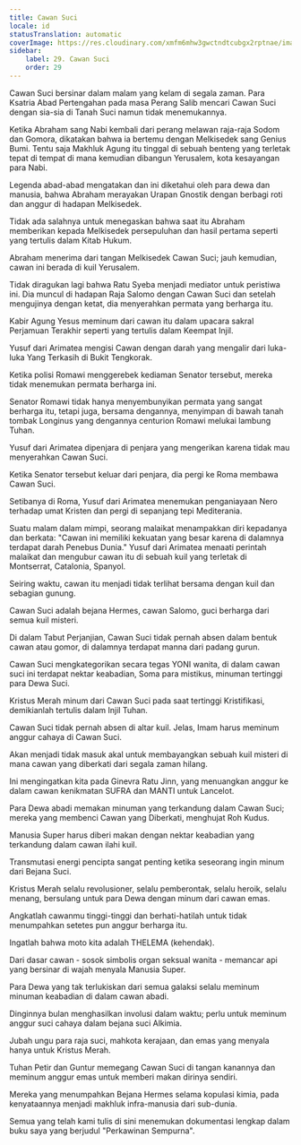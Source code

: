 ```yaml
---
title: Cawan Suci
locale: id
statusTranslation: automatic
coverImage: https://res.cloudinary.com/xmfm6mhw3gwctndtcubgx2rptnae/image/upload/v1741354419/small_cover_la_gran_rebelion_28716e29d2.webp
sidebar:
    label: 29. Cawan Suci
    order: 29
---
```

Cawan Suci bersinar dalam malam yang kelam di segala zaman. Para Ksatria Abad Pertengahan pada masa Perang Salib mencari Cawan Suci dengan sia-sia di Tanah Suci namun tidak menemukannya.

Ketika Abraham sang Nabi kembali dari perang melawan raja-raja Sodom dan Gomora, dikatakan bahwa ia bertemu dengan Melkisedek sang Genius Bumi. Tentu saja Makhluk Agung itu tinggal di sebuah benteng yang terletak tepat di tempat di mana kemudian dibangun Yerusalem, kota kesayangan para Nabi.

Legenda abad-abad mengatakan dan ini diketahui oleh para dewa dan manusia, bahwa Abraham merayakan Urapan Gnostik dengan berbagi roti dan anggur di hadapan Melkisedek.

Tidak ada salahnya untuk menegaskan bahwa saat itu Abraham memberikan kepada Melkisedek persepuluhan dan hasil pertama seperti yang tertulis dalam Kitab Hukum.

Abraham menerima dari tangan Melkisedek Cawan Suci; jauh kemudian, cawan ini berada di kuil Yerusalem.

Tidak diragukan lagi bahwa Ratu Syeba menjadi mediator untuk peristiwa ini. Dia muncul di hadapan Raja Salomo dengan Cawan Suci dan setelah mengujinya dengan ketat, dia menyerahkan permata yang berharga itu.

Kabir Agung Yesus meminum dari cawan itu dalam upacara sakral Perjamuan Terakhir seperti yang tertulis dalam Keempat Injil.

Yusuf dari Arimatea mengisi Cawan dengan darah yang mengalir dari luka-luka Yang Terkasih di Bukit Tengkorak.

Ketika polisi Romawi menggerebek kediaman Senator tersebut, mereka tidak menemukan permata berharga ini.

Senator Romawi tidak hanya menyembunyikan permata yang sangat berharga itu, tetapi juga, bersama dengannya, menyimpan di bawah tanah tombak Longinus yang dengannya centurion Romawi melukai lambung Tuhan.

Yusuf dari Arimatea dipenjara di penjara yang mengerikan karena tidak mau menyerahkan Cawan Suci.

Ketika Senator tersebut keluar dari penjara, dia pergi ke Roma membawa Cawan Suci.

Setibanya di Roma, Yusuf dari Arimatea menemukan penganiayaan Nero terhadap umat Kristen dan pergi di sepanjang tepi Mediterania.

Suatu malam dalam mimpi, seorang malaikat menampakkan diri kepadanya dan berkata: "Cawan ini memiliki kekuatan yang besar karena di dalamnya terdapat darah Penebus Dunia." Yusuf dari Arimatea menaati perintah malaikat dan mengubur cawan itu di sebuah kuil yang terletak di Montserrat, Catalonia, Spanyol.

Seiring waktu, cawan itu menjadi tidak terlihat bersama dengan kuil dan sebagian gunung.

Cawan Suci adalah bejana Hermes, cawan Salomo, guci berharga dari semua kuil misteri.

Di dalam Tabut Perjanjian, Cawan Suci tidak pernah absen dalam bentuk cawan atau gomor, di dalamnya terdapat manna dari padang gurun.

Cawan Suci mengkategorikan secara tegas YONI wanita, di dalam cawan suci ini terdapat nektar keabadian, Soma para mistikus, minuman tertinggi para Dewa Suci.

Kristus Merah minum dari Cawan Suci pada saat tertinggi Kristifikasi, demikianlah tertulis dalam Injil Tuhan.

Cawan Suci tidak pernah absen di altar kuil. Jelas, Imam harus meminum anggur cahaya di Cawan Suci.

Akan menjadi tidak masuk akal untuk membayangkan sebuah kuil misteri di mana cawan yang diberkati dari segala zaman hilang.

Ini mengingatkan kita pada Ginevra Ratu Jinn, yang menuangkan anggur ke dalam cawan kenikmatan SUFRA dan MANTI untuk Lancelot.

Para Dewa abadi memakan minuman yang terkandung dalam Cawan Suci; mereka yang membenci Cawan yang Diberkati, menghujat Roh Kudus.

Manusia Super harus diberi makan dengan nektar keabadian yang terkandung dalam cawan ilahi kuil.

Transmutasi energi pencipta sangat penting ketika seseorang ingin minum dari Bejana Suci.

Kristus Merah selalu revolusioner, selalu pemberontak, selalu heroik, selalu menang, bersulang untuk para Dewa dengan minum dari cawan emas.

Angkatlah cawanmu tinggi-tinggi dan berhati-hatilah untuk tidak menumpahkan setetes pun anggur berharga itu.

Ingatlah bahwa moto kita adalah THELEMA (kehendak).

Dari dasar cawan - sosok simbolis organ seksual wanita - memancar api yang bersinar di wajah menyala Manusia Super.

Para Dewa yang tak terlukiskan dari semua galaksi selalu meminum minuman keabadian di dalam cawan abadi.

Dinginnya bulan menghasilkan involusi dalam waktu; perlu untuk meminum anggur suci cahaya dalam bejana suci Alkimia.

Jubah ungu para raja suci, mahkota kerajaan, dan emas yang menyala hanya untuk Kristus Merah.

Tuhan Petir dan Guntur memegang Cawan Suci di tangan kanannya dan meminum anggur emas untuk memberi makan dirinya sendiri.

Mereka yang menumpahkan Bejana Hermes selama kopulasi kimia, pada kenyataannya menjadi makhluk infra-manusia dari sub-dunia.

Semua yang telah kami tulis di sini menemukan dokumentasi lengkap dalam buku saya yang berjudul "Perkawinan Sempurna".


